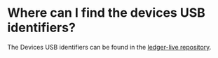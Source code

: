 # Where can I find the devices USB identifiers?

The Devices USB identifiers can be found in the [ledger-live repository](https://github.com/LedgerHQ/docs/blob/9016cf6a8a85317554f9dec3b877f16f73e8c888/libs/ledgerjs/packages/devices/src/index.ts#L32).
